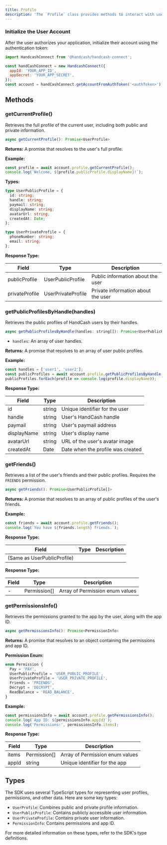 ```yaml
---
title: Profile
description: 'The `Profile` class provides methods to interact with user profiles in the HandCash Connect SDK.'
---
```


### Initialize the User Account

After the user authorizes your application, initialize their account using the authentication token:
```javascript
import HandcashConnect from '@handcash/handcash-connect';

const handCashConnect = new HandcashConnect({
  appId: 'YOUR_APP_ID',
  appSecret: 'YOUR_APP_SECRET',
});
const account = handCashConnect.getAccountFromAuthToken('<authToken>');
```

## Methods

### getCurrentProfile()

Retrieves the full profile of the current user, including both public and private information.

```javascript
async getCurrentProfile(): Promise<UserProfile>
```

**Returns:** A promise that resolves to the user's full profile.

**Example:**

```javascript
const profile = await account.profile.getCurrentProfile();
console.log(`Welcome, ${profile.publicProfile.displayName}!`);
```

**Types:**

```typescript
type UserPublicProfile = {
  id: string;
  handle: string;
  paymail: string;
  displayName: string;
  avatarUrl: string;
  createdAt: Date;
};

type UserPrivateProfile = {
  phoneNumber: string;
  email: string;
};
```

**Response Type:**

| Field | Type | Description |
|-------|------|-------------|
| publicProfile | UserPublicProfile | Public information about the user |
| privateProfile | UserPrivateProfile | Private information about the user |

### getPublicProfilesByHandle(handles)

Retrieves the public profiles of HandCash users by their handles.

```javascript
async getPublicProfilesByHandle(handles: string[]): Promise<UserPublicProfile[]>
```

- `handles`: An array of user handles.

**Returns:** A promise that resolves to an array of user public profiles.

**Example:**

```javascript
const handles = ['user1', 'user2'];
const publicProfiles = await account.profile.getPublicProfilesByHandle(handles);
publicProfiles.forEach(profile => console.log(profile.displayName));
```

**Response Type:**

| Field | Type | Description |
|-------|------|-------------|
| id | string | Unique identifier for the user |
| handle | string | User's HandCash handle |
| paymail | string | User's paymail address |
| displayName | string | User's display name |
| avatarUrl | string | URL of the user's avatar image |
| createdAt | Date | Date when the profile was created |

### getFriends()

Retrieves a list of the user's friends and their public profiles. Requires the `FRIENDS` permission.

```javascript
async getFriends(): Promise<UserPublicProfile[]>
```

**Returns:** A promise that resolves to an array of public profiles of the user's friends.

**Example:**

```javascript
const friends = await account.profile.getFriends();
console.log(`You have ${friends.length} friends.`);
```

**Response Type:**

| Field | Type | Description |
|-------|------|-------------|
| (Same as UserPublicProfile) | | |



**Response Type:**

| Field | Type | Description |
|-------|------|-------------|
| - | Permission[] | Array of Permission enum values |

### getPermissionsInfo()

Retrieves the permissions granted to the app by the user, along with the app ID.

```javascript
async getPermissionsInfo(): Promise<PermissionInfo>
```

**Returns:** A promise that resolves to an object containing the permissions and app ID.

**Permission Enum:**

```typescript
enum Permission {
  Pay = 'PAY',
  UserPublicProfile = 'USER_PUBLIC_PROFILE',
  UserPrivateProfile = 'USER_PRIVATE_PROFILE',
  Friends = 'FRIENDS',
  Decrypt = 'DECRYPT',
  ReadBalance = 'READ_BALANCE',
}
```

**Example:**

```javascript
const permissionsInfo = await account.profile.getPermissionsInfo();
console.log(`App ID: ${permissionsInfo.appId}`);
console.log('Permissions:', permissionsInfo.items);
```

**Response Type:**

| Field | Type | Description |
|-------|------|-------------|
| items | Permission[] | Array of Permission enum values |
| appId | string | Unique identifier for the app |

## Types

The SDK uses several TypeScript types for representing user profiles, permissions, and other data. Here are some key types:

- `UserProfile`: Combines public and private profile information.
- `UserPublicProfile`: Contains publicly accessible user information.
- `UserPrivateProfile`: Contains private user information.
- `PermissionInfo`: Contains permissions and app ID.

For more detailed information on these types, refer to the SDK's type definitions.
